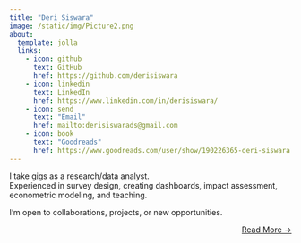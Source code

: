 ```yaml
---
title: "Deri Siswara"
image: /static/img/Picture2.png
about:
  template: jolla
  links:
    - icon: github
      text: GitHub
      href: https://github.com/derisiswara
    - icon: linkedin
      text: LinkedIn
      href: https://www.linkedin.com/in/derisiswara/
    - icon: send
      text: "Email"
      href: mailto:derisiswarads@gmail.com
    - icon: book
      text: "Goodreads"
      href: https://www.goodreads.com/user/show/190226365-deri-siswara   
---
```


I take gigs as a research/data analyst.<br>
Experienced in survey design, creating dashboards, impact assessment, econometric modeling, and teaching. 

I'm open to collaborations, projects, or new opportunities.

::: {style="text-align: right"}
[Read More →](../projects)
:::

